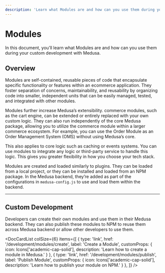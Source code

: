 ```yaml
---
description: 'Learn what Modules are and how can you use them during your custom development with Medusa.'
---
```



# Modules

In this document, you’ll learn what Modules are and how can you use them during your custom development with Medusa.

## Overview

Modules are self-contained, reusable pieces of code that encapsulate specific functionality or features within an ecommerce application. They foster separation of concerns, maintainability, and reusability by organizing code into smaller, independent units that can be easily managed, tested, and integrated with other modules.

Modules further increase Medusa’s extensibility. commerce modules, such as the cart engine, can be extended or entirely replaced with your own custom logic. They can also run independently of the core Medusa package, allowing you to utilize the commerce module within a larger commerce ecosystem. For example, you can use the Order Module as an Order Management System (OMS) without using Medusa’s core.

This also applies to core logic such as caching or events systems. You can use modules to integrate any logic or third-party service to handle this logic. This gives you greater flexibility in how you choose your tech stack.

Modules are created and loaded similarly to plugins. They can be loaded from a local project, or they can be installed and loaded from an NPM package. In the Medusa backend, they’re added as part of the configurations in `medusa-config.js` to use and load them within the backend.

---

## Custom Development

Developers can create their own modules and use them in their Medusa backend. They can also publish these modules to NPM to reuse them across Medusa backend or allow other developers to use them.

<DocCardList colSize={6} items={[
  {
    type: 'link',
    href: '/development/modules/create',
    label: 'Create a Module',
    customProps: {
      icon: Icons['academic-cap-solid'],
      description: 'Learn how to create a module in Medusa.'
    }
  },
  {
    type: 'link',
    href: '/development/modules/publish',
    label: 'Publish Module',
    customProps: {
      icon: Icons['academic-cap-solid'],
      description: 'Learn how to publish your module on NPM.'
    }
  },
]} />
